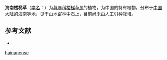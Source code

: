 {{Speciesbox
| name = 海南楼梯草
| status = 
| status_system = 
| image =
| genus = Elatostema
| species = hainanense
| authority = W. T. Wang
}}

'''海南楼梯草'''（[[学名|学名]]：{{lang|la|''Elatostema hainanense''}}）为[[荨麻科|荨麻科]][[楼梯草属|楼梯草属]]的植物，为中国的特有植物。分布于[[中国大陆|中国大陆]]的[[海南|海南]]等地，见于山地密林中石上，目前尚未由人工引种栽培。

== 参考文献 ==
<div class="references-small">
* {{cite web| url =http://www.bioinfo.cn/db05/KmzwSpecies.php?action=view&id=23183| title =海南楼梯草| work =《中国高等植物数据库全库》| publisher =中国科学院微生物研究所| author =昆明植物研究所| accessdate =2009-02-25| deadurl =yes| archiveurl =https://web.archive.org/web/20160305003158/http://www.bioinfo.cn/db05/KmzwSpecies.php?action=view&id=23183| archivedate =2016-03-05}}
</div>
{{Taxonbar|from=Q11149988}}

{{DEFAULTSORT:Elatostema hainanense}}
[[Category:楼梯草属|hainanense]]


{{Urticaceae-stub}}